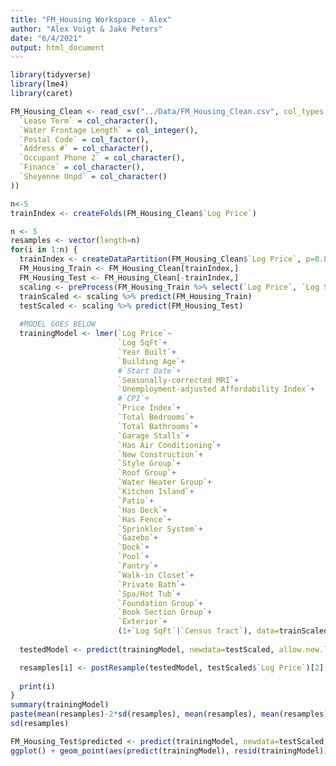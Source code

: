 ```yaml
---
title: "FM_Housing Workspace - Alex"
author: "Alex Voigt & Jake Peters"
date: "6/4/2021"
output: html_document
---
```


```r
library(tidyverse)
library(lme4)
library(caret)
```

```r
FM_Housing_Clean <- read_csv("../Data/FM_Housing_Clean.csv", col_types = cols(
  `Lease Term` = col_character(),
  `Water Frontage Length` = col_integer(),
  `Postal Code` = col_factor(),
  `Address #` = col_character(),
  `Occupant Phone 2` = col_character(),
  `Finance` = col_character(),
  `Sheyenne Unpd` = col_character()
))
```

```r
n<-5
trainIndex <- createFolds(FM_Housing_Clean$`Log Price`)
```


```r
n <- 5
resamples <- vector(length=n)
for(i in 1:n) {
  trainIndex <- createDataPartition(FM_Housing_Clean$`Log Price`, p=0.8, list=FALSE)
  FM_Housing_Train <- FM_Housing_Clean[trainIndex,]
  FM_Housing_Test <- FM_Housing_Clean[-trainIndex,]
  scaling <- preProcess(FM_Housing_Train %>% select(`Log Price`, `Log SqFt`, `Total Bedrooms`, `Total Bathrooms`), method=c("YeoJohnson", "center", "scale"))
  trainScaled <- scaling %>% predict(FM_Housing_Train)
  testScaled <- scaling %>% predict(FM_Housing_Test)
  
  #MODEL GOES BELOW
  trainingModel <- lmer(`Log Price`~
                        `Log SqFt`+
                        `Year Built`+
                        `Building Age`+
                        #`Start Date`+
                        `Seasonally-corrected MRI`+
                        `Unemployment-adjusted Affordability Index`+
                        #`CPI`+
                        `Price Index`+
                        `Total Bedrooms`+
                        `Total Bathrooms`+
                        `Garage Stalls`+
                        `Has Air Conditioning`+
                        `New Construction`+
                        `Style Group`+
                        `Roof Group`+
                        `Water Heater Group`+
                        `Kitchen Island`+
                        `Patio`+
                        `Has Deck`+
                        `Has Fence`+
                        `Sprinkler System`+
                        `Gazebo`+
                        `Dock`+
                        `Pool`+
                        `Pantry`+
                        `Walk-in Closet`+
                        `Private Bath`+
                        `Spa/Hot Tub`+
                        `Foundation Group`+
                        `Book Section Group`+
                        `Exterior`+
                        (1+`Log SqFt`|`Census Tract`), data=trainScaled, REML=FALSE, control=lmerControl(calc.derivs=FALSE))
                      
  testedModel <- predict(trainingModel, newdata=testScaled, allow.new.levels=TRUE)

  resamples[i] <- postResample(testedModel, testScaled$`Log Price`)[2]
  
  print(i)
}
summary(trainingModel)
paste(mean(resamples)-2*sd(resamples), mean(resamples), mean(resamples)+2*sd(resamples))
sd(resamples)

FM_Housing_Test$predicted <- predict(trainingModel, newdata=testScaled, allow.new.levels=TRUE)
ggplot() + geom_point(aes(predict(trainingModel), resid(trainingModel)), alpha=0.1) + geom_hline(yintercept=0, color="blue")
```
